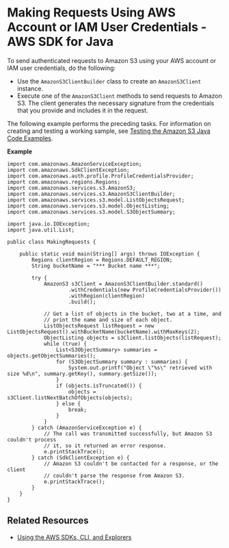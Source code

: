 # Making Requests Using AWS Account or IAM User Credentials \- AWS SDK for Java<a name="AuthUsingAcctOrUserCredJava"></a>

To send authenticated requests to Amazon S3 using your AWS account or IAM user credentials, do the following: 
+ Use the `AmazonS3ClientBuilder` class to create an `AmazonS3Client` instance\.
+ Execute one of the `AmazonS3Client` methods to send requests to Amazon S3\. The client generates the necessary signature from the credentials that you provide and includes it in the request\.

 The following example performs the preceding tasks\. For information on creating and testing a working sample, see [Testing the Amazon S3 Java Code Examples](UsingTheMPJavaAPI.mdx#TestingJavaSamples)\. 

**Example**  

```
import com.amazonaws.AmazonServiceException;
import com.amazonaws.SdkClientException;
import com.amazonaws.auth.profile.ProfileCredentialsProvider;
import com.amazonaws.regions.Regions;
import com.amazonaws.services.s3.AmazonS3;
import com.amazonaws.services.s3.AmazonS3ClientBuilder;
import com.amazonaws.services.s3.model.ListObjectsRequest;
import com.amazonaws.services.s3.model.ObjectListing;
import com.amazonaws.services.s3.model.S3ObjectSummary;

import java.io.IOException;
import java.util.List;

public class MakingRequests {

    public static void main(String[] args) throws IOException {
        Regions clientRegion = Regions.DEFAULT_REGION;
        String bucketName = "*** Bucket name ***";

        try {
            AmazonS3 s3Client = AmazonS3ClientBuilder.standard()
                    .withCredentials(new ProfileCredentialsProvider())
                    .withRegion(clientRegion)
                    .build();

            // Get a list of objects in the bucket, two at a time, and 
            // print the name and size of each object.
            ListObjectsRequest listRequest = new ListObjectsRequest().withBucketName(bucketName).withMaxKeys(2);
            ObjectListing objects = s3Client.listObjects(listRequest);
            while (true) {
                List<S3ObjectSummary> summaries = objects.getObjectSummaries();
                for (S3ObjectSummary summary : summaries) {
                    System.out.printf("Object \"%s\" retrieved with size %d\n", summary.getKey(), summary.getSize());
                }
                if (objects.isTruncated()) {
                    objects = s3Client.listNextBatchOfObjects(objects);
                } else {
                    break;
                }
            }
        } catch (AmazonServiceException e) {
            // The call was transmitted successfully, but Amazon S3 couldn't process 
            // it, so it returned an error response.
            e.printStackTrace();
        } catch (SdkClientException e) {
            // Amazon S3 couldn't be contacted for a response, or the client
            // couldn't parse the response from Amazon S3.
            e.printStackTrace();
        }
    }
}
```

## Related Resources<a name="RelatedResources002"></a>
+ [Using the AWS SDKs, CLI, and Explorers](UsingAWSSDK.mdx)